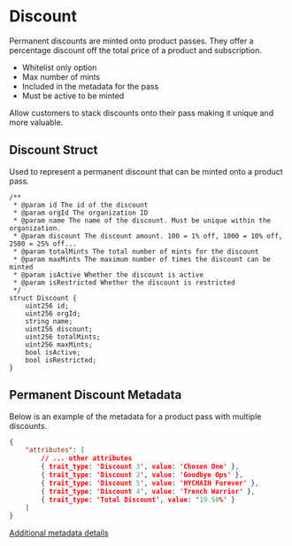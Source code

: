 
# Discount

Permanent discounts are minted onto product passes. They offer a percentage discount off the total price of a product and subscription.

- Whitelist only option
- Max number of mints
- Included in the metadata for the pass
- Must be active to be minted

<Callout type="info">
Allow customers to stack discounts onto their pass making it unique and more valuable.
</Callout>

## Discount Struct

Used to represent a permanent discount that can be minted onto a product pass.

```solidity
/**
 * @param id The id of the discount
 * @param orgId The organization ID
 * @param name The name of the discount. Must be unique within the organization.
 * @param discount The discount amount. 100 = 1% off, 1000 = 10% off, 2500 = 25% off...
 * @param totalMints The total number of mints for the discount
 * @param maxMints The maximum number of times the discount can be minted
 * @param isActive Whether the discount is active
 * @param isRestricted Whether the discount is restricted
 */
struct Discount {
    uint256 id;
    uint256 orgId;
    string name;
    uint256 discount;
    uint256 totalMints;
    uint256 maxMints;
    bool isActive;
    bool isRestricted;
}
```

## Permanent Discount Metadata

Below is an example of the metadata for a product pass with multiple discounts.

```json
{
    "attributes": [
        // ... other attributes
        { trait_type: 'Discount 3', value: 'Chosen One' },
        { trait_type: 'Discount 2', value: 'Goodbye Ops' },
        { trait_type: 'Discount 5', value: 'HYCHAIN Forever' },
        { trait_type: 'Discount 4', value: 'Trench Warrior' },
        { trait_type: 'Total Discount', value: '19.50%' }
    ]
}
```

[Additional metadata details](/system-architecture/nfts#metadata)